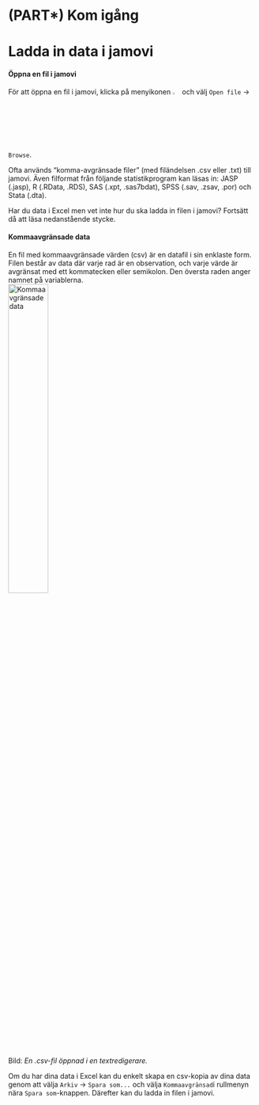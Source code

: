 # (PART\*) Kom igång {-}

# Ladda in data i jamovi {#ladda-in-data-i-jamovi}

#### Öppna en fil i jamovi {-}

För att öppna en fil i jamovi, klicka på menyikonen <img src="images/icons/menu.JPG" width="3%"/> och välj `Open file` -> `Browse`.

Ofta används "komma-avgränsade filer" (med filändelsen .csv eller .txt) till jamovi. Även filformat från följande statistikprogram kan läsas in: JASP (.jasp), R (.RData, .RDS), SAS (.xpt, .sas7bdat), SPSS (.sav, .zsav, .por) och Stata (.dta).

Har du data i Excel men vet inte hur du ska ladda in filen i jamovi? Fortsätt då att läsa nedanstående stycke.  


#### Kommaavgränsade data #### {-}

En fil med kommaavgränsade värden (csv) är en datafil i sin enklaste form. Filen består av data där varje rad är en observation, och varje värde är avgränsat med ett kommatecken eller semikolon. Den översta raden anger namnet på variablerna.  
<img src="images/csv_data.PNG" alt="Kommaavgränsade data" width="40%"/>  
Bild: _En .csv-fil öppnad i en textredigerare._   

Om du har dina data i Excel kan du enkelt skapa en csv-kopia av dina data genom att välja `Arkiv` -> `Spara som...` och välja `Kommaavgränsad`i rullmenyn nära `Spara som`-knappen. Därefter kan du ladda in filen i jamovi.

